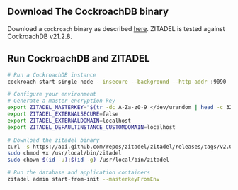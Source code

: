 ## Download The CockroachDB binary

Download a `cockroach` binary as described [here](https://www.cockroachlabs.com/docs/v21.2/install-cockroachdb).
ZITADEL is tested against CockroachDB v21.2.8.

## Run CockroachDB and ZITADEL

```bash
# Run a CockroachDB instance
cockroach start-single-node --insecure --background --http-addr :9090

# Configure your environment
# Generate a master encryption key
export ZITADEL_MASTERKEY="$(tr -dc A-Za-z0-9 </dev/urandom | head -c 32)"
export ZITADEL_EXTERNALSECURE=false
export ZITADEL_EXTERNALDOMAIN=localhost
export ZITADEL_DEFAULTINSTANCE_CUSTOMDOMAIN=localhost

# Download the zitadel binary
curl -s https://api.github.com/repos/zitadel/zitadel/releases/tags/v2.0.0-v2-alpha.3 | grep "browser_download_url.*zitadel_.*_linux_$(dpkg --print-architecture)" | cut -d '"' -f 4 | sudo wget -i - -O /usr/local/bin/zitadel && sudo chmod +x /usr/local/bin/zitadel && sudo chown $(id -u):$(id -g) /usr/local/bin/zitadel
sudo chmod +x /usr/local/bin/zitadel
sudo chown $(id -u):$(id -g) /usr/local/bin/zitadel

# Run the database and application containers
zitadel admin start-from-init --masterkeyFromEnv
```
